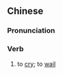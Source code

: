 {{also|号哭}}
==Chinese==
{{zh-forms|s=号哭}}

===Pronunciation===
{{zh-pron
|m=háokū
|c=hou4 huk1
|cat=v
}}

===Verb===
{{zh-verb}}

# to [[cry]]; to [[wail]]